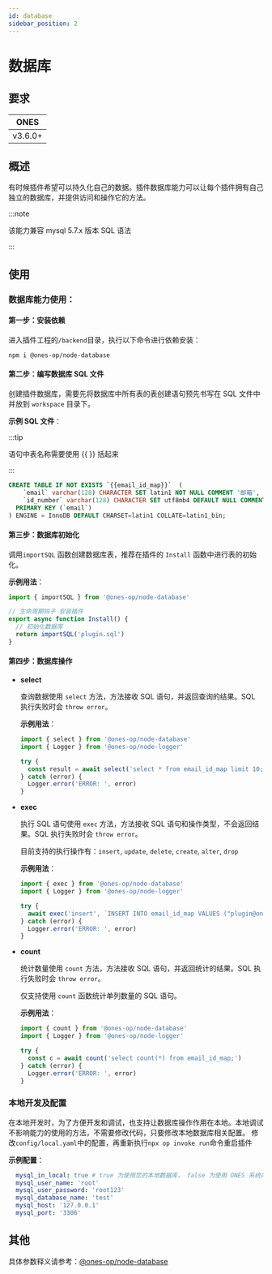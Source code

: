```yaml
---
id: database
sidebar_position: 2
---
```


# 数据库

## 要求

| **ONES** |
| -------- |
| v3.6.0+  |

## 概述

有时候插件希望可以持久化自己的数据。插件数据库能力可以让每个插件拥有自己独立的数据库，并提供访问和操作它的方法。

:::note

该能力兼容 mysql 5.7.x 版本 SQL 语法

:::

## 使用

### 数据库能力使用：

#### 第一步：安装依赖

进入插件工程的`/backend`目录，执行以下命令进行依赖安装：

```shell
npm i @ones-op/node-database
```

#### 第二步：编写数据库 SQL 文件

创建插件数据库，需要先将数据库中所有表的表创建语句预先书写在 SQL 文件中并放到 `workspace` 目录下。

**示例 SQL 文件**：

:::tip

语句中表名称需要使用 {{ }} 括起来

:::

```sql title="workspace/plugin.sql"
CREATE TABLE IF NOT EXISTS `{{email_id_map}}`  (
    `email` varchar(128) CHARACTER SET latin1 NOT NULL COMMENT '邮箱',
    `id_number` varchar(128) CHARACTER SET utf8mb4 DEFAULT NULL COMMENT '工号',
  PRIMARY KEY (`email`)
) ENGINE = InnoDB DEFAULT CHARSET=latin1 COLLATE=latin1_bin;

```

#### 第三步：数据库初始化

调用`importSQL` 函数创建数据库表，推荐在插件的 `Install` 函数中进行表的初始化。

**示例用法**：

```typescript title="backend/src/index.ts"
import { importSQL } from '@ones-op/node-database'

// 生命周期钩子 安装插件
export async function Install() {
  // 初始化数据库
  return importSQL('plugin.sql')
}
```

#### 第四步：数据库操作

- **select**

  查询数据使用 `select` 方法，方法接收 SQL 语句，并返回查询的结果。SQL 执行失败时会 `throw error`。

  **示例用法**：

  ```typescript
  import { select } from '@ones-op/node-database'
  import { Logger } from '@ones-op/node-logger'

  try {
    const result = await select('select * from email_id_map limit 10;')
  } catch (error) {
    Logger.error('ERROR: ', error)
  }
  ```

- **exec**

  执行 SQL 语句使用 `exec` 方法，方法接收 SQL 语句和操作类型，不会返回结果。SQL 执行失败时会 `throw error`。

  目前支持的执行操作有：`insert`, `update`, `delete`, `create`, `alter`, `drop`

  **示例用法**：

  ```typescript
  import { exec } from '@ones-op/node-database'
  import { Logger } from '@ones-op/node-logger'

  try {
    await exec('insert', `INSERT INTO email_id_map VALUES ("plugin@ones.cn", "001");`)
  } catch (error) {
    Logger.error('ERROR: ', error)
  }
  ```

- **count**

  统计数量使用 `count` 方法，方法接收 SQL 语句，并返回统计的结果。SQL 执行失败时会 `throw error`。

  仅支持使用 `count` 函数统计单列数量的 SQL 语句。

  **示例用法**：

  ```typescript
  import { count } from '@ones-op/node-database'
  import { Logger } from '@ones-op/node-logger'

  try {
    const c = await count('select count(*) from email_id_map;')
  } catch (error) {
    Logger.error('ERROR: ', error)
  }
  ```

### 本地开发及配置

在本地开发时，为了方便开发和调试，也支持让数据库操作作用在本地。本地调试不影响能力的使用的方法，不需要修改代码，只要修改本地数据库相关配置。
修改`config/local.yaml`中的配置，再重新执行`npx op invoke run`命令重启插件

**示例配置**：

```yaml title="config/local.yaml"
  mysql_in_local: true # true 为使用您的本地数据库， false 为使用 ONES 系统内置数据库
  mysql_user_name: 'root'
  mysql_user_password: 'root123'
  mysql_database_name: 'test'
  mysql_host: '127.0.0.1'
  mysql_port: '3306'
```

## 其他

具体参数释义请参考：[@ones-op/node-database](../../reference/packages/node-database/node-database.md)
